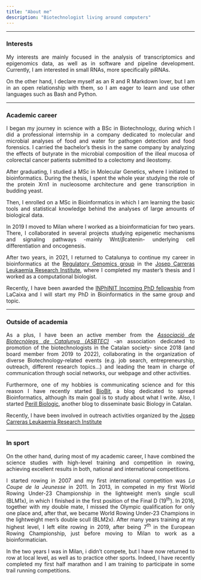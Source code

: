```yaml
---
title: "About me"
description: "Biotechnologist living around computers"
---
```


---

<style>
    p {text-align: justify;}
</style>

### Interests

My interests are mainly focused in the analysis of transcriptomics and epigenomics data, as well as in software and pipeline development. Currently, I am interested in small RNAs, more specifically piRNAs.

On the other hand, I declare myself as an R and R Markdown lover, but I am in an open relationship with them, so I am eager to learn and use other languages such as Bash and Python.

***

### Academic career

I began my journey in science with a BSc in Biotechnology, during which I did a professional internship in a company dedicated to molecular and microbial analyses of food and water for pathogen detection and food forensics. I carried the bachelor's thesis in the same company by analyzing the effects of butyrate in the microbial composition of the illeal mucosa of colorectal cancer patients submitted to a colectomy and ileostomy. 

After graduating, I studied a MSc in Molecular Genetics, where I initiated to bioinformatics. During the thesis, I spent the whole year studying the role of the protein Xrn1 in nucleosome architecture and gene transcription in budding yeast. 

Then, I enrolled on a MSc in Bioinformatics in which I am learning the basic tools and statistical knowledge behind the analyses of large amounts of biological data. 

In 2019 I moved to Milan where I worked as a bioinformatician for two years. There, I collaborated in several projects studying epigenetic mechanisms and signaling pathways -mainly Wnt/$\beta$catenin- underlying cell differentiation and oncogenesis. 

After two years, in 2021, I returned to Catalunya to continue my career in bioinformatics at the [Regulatory Genomics group](https://www.carrerasresearch.org/en/regulatory-genomics) in the [Josep Carreras Leukaemia Research Institute](https://www.carrerasresearch.org/en), where I completed my master's thesis and I worked as a computational biologist.

Recently, I have been awarded the [INPhINIT Incoming PhD fellowship](https://fundacionlacaixa.org/en/inphinit-doctoral-fellowships-incoming) from LaCaixa and I will start my PhD in Bioinformatics in the same group and topic.

***

### Outside of academia

As a plus, I have been an active member from the [*Associació de Biotecnòlegs de Catalunya (ASBTEC)*](https://asbtec.cat) -an association dedicated to promotion of the biotechnologists in the Catalan society- since 2018 (and board member from 2019 to 2022), collaborating in the organization of diverse Biotechnology-related events (e.g. job search, entrepreneurship, outreach, different research topics...) and leading the team in charge of communication through social networks, our webpage and other activities.

Furthermore, one of my hobbies is communicating science and for this reason I have recently started [BioBit](https://biobit.netlify.app), a blog dedicated to spread Bioinformatics, although its main goal is to study about what I write. Also, I started [Perill Biologic](https://perillbiologic.netlify.app), another blog to disseminate basic Biology in Catalan.

Recently, I have been involved in outreach activities organized by the [Josep Carreras Leukaemia Research Institute](https://www.carrerasresearch.org/en)

***

### In sport

On the other hand, during most of my academic career, I have combined the science studies with high-level training and competition in rowing, achieving excellent results in both, national and international competitions.

I started rowing in 2007 and my first international competition was *La Coupe de la Jeunesse* in 2011. In 2013, in competed in my first World Rowing Under-23 Championship in the lightweight men's single scull (BLM1x), in which I finished in the first position of the Final D (19^th^). In 2016, together with my double mate, I missed the Olympic qualification for only one place and, after that, we became World Rowing Under-23 Champions in the lightweight men's double scull (BLM2x). After many years training at my highest level, I left elite rowing in 2019, after being 7^th^ in the European Rowing Championship, just before moving to Milan to work as a bioinformatician. 

In the two years I was in Milan, i didn't compete, but I have now returned to row at local level, as well as to practice other sports. Indeed, I have recently completed my first half marathon and I am training to participate in some trail running competitions.

